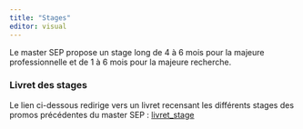 ```yaml
---
title: "Stages"
editor: visual
---
```


Le master SEP propose un stage long de 4 à 6 mois pour la majeure professionnelle et de 1 à 6 mois pour la majeure recherche.

### Livret des stages

Le lien ci-dessous redirige vers un livret recensant les différents stages des promos précédentes du master SEP : [livret_stage](https://livret-des-stages.quarto.pub/livret-des-stage/Administration%20publique.html?fbclid=IwAR1I_iymNk25LY7Sk9HPkrT2Ok85vseb13WNsMMdyA6Y8JRKEWAWGhyogUo)

